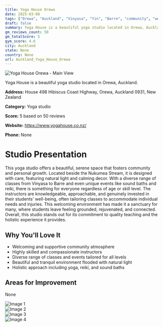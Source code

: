 ```yaml
---
title: Yoga House Orewa
date: 2025-03-08
tags: ["Orewa", "Auckland", "Vinyasa", "Yin", "Barre", "community", "welcoming", "Auckland"]  
draft: false
summary: Yoga House is a beautiful yoga studio located in Orewa, Auckland.
gm_reviews_count: 50
gm_totalScore: 5
gym_score: 4.6
city: Auckland
state: None
country: None
url: Auckland_Yoga_House_Orewa
---
```


<div className="aspect-[16/9] relative my-8">
  <img 
    src="https://lh5.googleusercontent.com/p/AF1QipPEtjW29ZXjwwsYqZc1YydY8og8_8XLNoZpsKbP=w1920-h1080-k-no"
    alt="Yoga House Orewa - Main View"
    className="object-cover absolute inset-0 w-full h-full rounded-lg"
  />
</div>

Yoga House is a beautiful yoga studio located in Orewa, Auckland.

**Address:** House 498 Hibiscus Coast Highway, Orewa, Auckland 0931, New Zealand

**Category:** Yoga studio

**Score:** 5 based on 50 reviews

**Website:** https://www.yogahouse.co.nz/

**Phone:** None

# Studio Presentation

This yoga studio offers a beautiful, serene space that fosters community and personal growth. Located beside the Nukumea Stream, it is designed with care, featuring natural light and calming decor. With a diverse range of classes from Vinyasa to Barre and even unique events like sound baths and reiki, there is something for everyone regardless of age or skill level. The instructors are knowledgeable, approachable, and genuinely invested in their students' well-being, often tailoring classes to accommodate individual needs and injuries. This welcoming environment has made it a sanctuary for many, where students leave feeling grounded, rejuvenated, and connected. Overall, this studio stands out for its commitment to quality teaching and the holistic experience it provides.

## Why You'll Love It

- Welcoming and supportive community atmosphere
- Highly skilled and compassionate instructors
- Diverse range of classes and events tailored for all levels
- Beautiful and tranquil environment flooded with natural light
- Holistic approach including yoga, reiki, and sound baths

## Areas for Improvement

None

<div className="grid grid-cols-1 xl:grid-cols-2 gap-4 my-8">
<div className="aspect-[4/3] relative"><img src="https://lh5.googleusercontent.com/p/AF1QipNiEOW7LUD8eLutd6Gz6D07lFUjY3AIkiR23TGI=w1920-h1080-k-no" alt="Image 1" className="object-cover absolute inset-0 w-full h-full rounded-lg" /></div>
<div className="aspect-[4/3] relative"><img src="https://lh5.googleusercontent.com/p/AF1QipNfO6ngiBaPpFuXWmfKup9DG0tvAMWNX-T8iOT9=w1920-h1080-k-no" alt="Image 2" className="object-cover absolute inset-0 w-full h-full rounded-lg" /></div>
<div className="aspect-[4/3] relative"><img src="https://lh5.googleusercontent.com/p/AF1QipOkWDbkIyrrqLOLBuvvxl-f0b3wUn9RCXjVKgBX=w1920-h1080-k-no" alt="Image 3" className="object-cover absolute inset-0 w-full h-full rounded-lg" /></div>
<div className="aspect-[4/3] relative"><img src="https://lh5.googleusercontent.com/p/AF1QipM4L8bK7x4-tzTYsd5iJZ8BCrs_p0lk_0E6qRBw=w1920-h1080-k-no" alt="Image 4" className="object-cover absolute inset-0 w-full h-full rounded-lg" /></div>
</div>